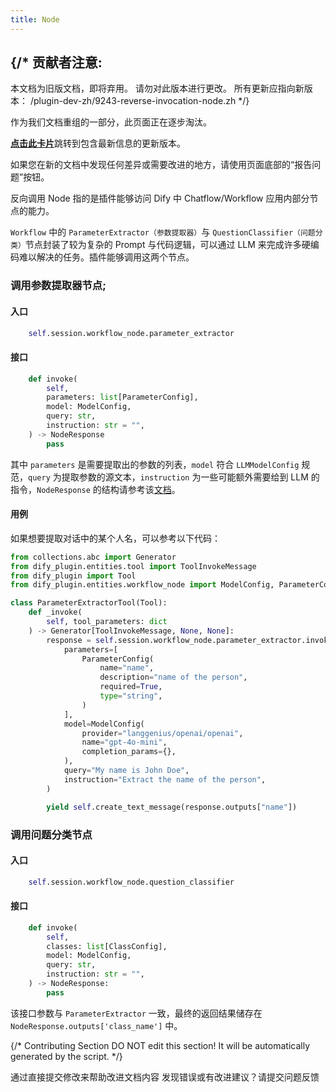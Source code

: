 ```yaml
---
title: Node
---
```




{/* 
  贡献者注意:
  ----------------
  本文档为旧版文档，即将弃用。
  请勿对此版本进行更改。
  所有更新应指向新版本：
  /plugin-dev-zh/9243-reverse-invocation-node.zh
*/}

<Card title="本文档即将弃用" icon="circle-exclamation" href="/plugin-dev-zh/9243-reverse-invocation-node.zh">
  <p>作为我们文档重组的一部分，此页面正在逐步淘汰。</p>
  
  <p><u><b>点击此卡片</b></u>跳转到包含最新信息的更新版本。</p>
  
  <p>如果您在新的文档中发现任何差异或需要改进的地方，请使用页面底部的“报告问题”按钮。</p>
</Card>

反向调用 Node 指的是插件能够访问 Dify 中 Chatflow/Workflow 应用内部分节点的能力。

`Workflow` 中的 `ParameterExtractor（参数提取器）`与 `QuestionClassifier（问题分类）`节点封装了较为复杂的 Prompt 与代码逻辑，可以通过 LLM 来完成许多硬编码难以解决的任务。插件能够调用这两个节点。

### 调用参数提取器节点;

#### **入口**

```python
    self.session.workflow_node.parameter_extractor
```

#### **接口**

```python
    def invoke(
        self,
        parameters: list[ParameterConfig],
        model: ModelConfig,
        query: str,
        instruction: str = "",
    ) -> NodeResponse
        pass
```

其中 `parameters` 是需要提取出的参数的列表，`model` 符合 `LLMModelConfig` 规范，`query` 为提取参数的源文本，`instruction` 为一些可能额外需要给到 LLM 的指令，`NodeResponse` 的结构请参考该[文档](../general-specifications#noderesponse)。

#### **用例**

如果想要提取对话中的某个人名，可以参考以下代码：

```python
from collections.abc import Generator
from dify_plugin.entities.tool import ToolInvokeMessage
from dify_plugin import Tool
from dify_plugin.entities.workflow_node import ModelConfig, ParameterConfig

class ParameterExtractorTool(Tool):
    def _invoke(
        self, tool_parameters: dict
    ) -> Generator[ToolInvokeMessage, None, None]:
        response = self.session.workflow_node.parameter_extractor.invoke(
            parameters=[
                ParameterConfig(
                    name="name",
                    description="name of the person",
                    required=True,
                    type="string",
                )
            ],
            model=ModelConfig(
                provider="langgenius/openai/openai",
                name="gpt-4o-mini",
                completion_params={},
            ),
            query="My name is John Doe",
            instruction="Extract the name of the person",
        )

        yield self.create_text_message(response.outputs["name"])
```

### 调用问题分类节点

#### **入口**

```python
    self.session.workflow_node.question_classifier
```

#### **接口**

```python
    def invoke(
        self,
        classes: list[ClassConfig],
        model: ModelConfig,
        query: str,
        instruction: str = "",
    ) -> NodeResponse:
        pass
```

该接口参数与 `ParameterExtractor` 一致，最终的返回结果储存在 `NodeResponse.outputs['class_name']` 中。

{/*
Contributing Section
DO NOT edit this section!
It will be automatically generated by the script.
*/}

<CardGroup cols="2">
    <Card
        title="编辑此页面"
        icon="pen-to-square"
        href="https://github.com/langgenius/dify-docs-mintlify/edit/main/zh-hans/plugins/schema-definition/reverse-invocation-of-the-dify-service/node.mdx"
    >
        通过直接提交修改来帮助改进文档内容
    </Card>
    <Card
        title="提交问题"
        icon="github"
        href="https://github.com/langgenius/dify-docs-mintlify/issues/new?title=文档问题%3A%20&body=%23%23%20问题描述%0A%3C%21--%20请简要描述您发现的问题%20--%3E%0A%0A%23%23%20页面链接%0Ahttps%3A%2F%2Fgithub.com%2Flanggenius%2Fdify-docs-mintlify%2Fblob%2Fmain%2Fzh-hans/plugins/schema-definition/reverse-invocation-of-the-dify-service%2Fnode.mdx%0A%0A%23%23%20建议修改%0A%3C%21--%20如果有具体的修改建议，请在此说明%20--%3E%0A%0A%3C%21--%20感谢您对文档质量的关注！%20--%3E"
    >
        发现错误或有改进建议？请提交问题反馈
    </Card>
</CardGroup>
